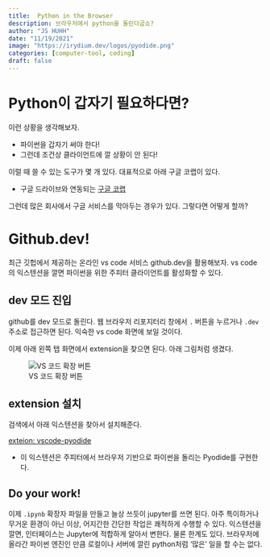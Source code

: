 ```yaml
---
title:  Python in the Browser 
description: 브라우저에서 python을 돌린다굽쇼? 
author: "JS HUHH"
date: "11/19/2021"
image: "https://irydium.dev/logos/pyodide.png"
categories: [computer-tool, coding]
draft: false
---
```


# Python이 갑자기 필요하다면? 

이런 상황을 생각해보자. 

- 파이썬을 갑자기 써야 한다! 
- 그런데 조건상 클라이언트에 깔 상황이 안 된다! 

이럴 때 쓸 수 있는 도구가 몇 개 있다. 대표적으로 아래 구글 코랩이 있다. 

- 구글 드라이브와 연동되는 [구글 코랩](https://colab.research.google.com/)

그런데 많은 회사에서 구글 서비스를 막아두는 경우가 있다. 그렇다면 어떻게 할까? 

# Github.dev! 

최근 깃헙에서 제공하는 온라인 vs code 서비스 github.dev을 활용해보자. vs code의 익스텐션을 깔면 파이썬을 위한 주피터 클라이언트를 활성화할 수 있다.  

## dev 모드 진입
github를 dev 모드로 돌린다. 웹 브라우저 리포지터리 창에서 `.` 버튼을 누르거나 `.dev` 주소로 접근하면 된다. 
익숙한 vs code 화면에 보일 것이다. 

이제 아래 왼쪽 탭 화면에서 extension을 찾으면 된다. 아래 그림처럼 생겼다.  

![VS 코드 확장 버튼](extension.jpg){.my-figure3}


## extension 설치 

검색에서 아래 익스텐션을 찾아서 설치해준다. 

[exteion: vscode-pyodide](https://marketplace.visualstudio.com/items?itemName=joyceerhl.vscode-pyodide)

- 이 익스텐션은 주피터에서 브라우저 기반으로 파이썬을 돌리는 Pyodide를 구현한다. 

## Do your work! 

이제 `.ipynb` 확장자 파일을 만들고 늘상 쓰듯이 jupyter를 쓰면 된다. 아주 특이하거나 무거운 환경이 아닌 이상, 어지간한 간단한 작업은 쾌적하게 수행할 수 있다. 익스텐션을 깔면, 인터페이스는 Jupyter에 적합하게 알아서 변한다. 물론 한계도 있다. 브라우저에 올라간 파이썬 엔진인 만큼 로컬이나 서버에 깔린 python처럼 '많은' 일을 할 수는 없다.  



